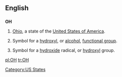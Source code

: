 ==English==

==={{abbreviation}}===
'''OH'''

# [[Ohio]], a state of the [[United States of America]].
# {{organic chemistry}} Symbol for a [[hydroxyl]], or [[alcohol]], [[functional group]].
# {{inorganic chemistry}} Symbol for a [[hydroxide]] radical, or [[hydroxyl]] group.

[[Category:US States]]

[[pl:OH]]
[[tr:OH]]